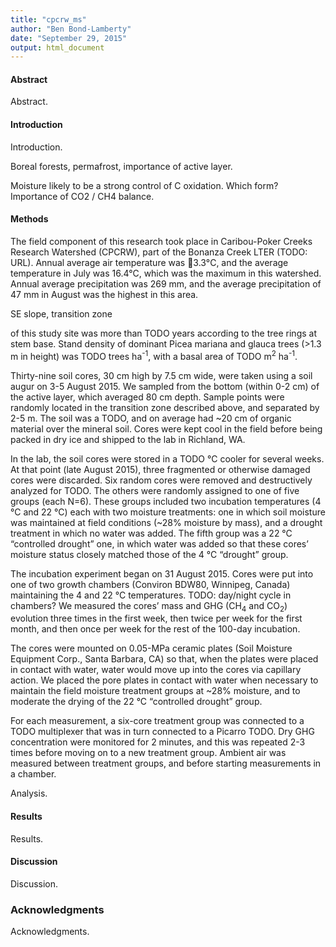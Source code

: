 ```yaml
---
title: "cpcrw_ms"
author: "Ben Bond-Lamberty"
date: "September 29, 2015"
output: html_document
---
```


#### Abstract

Abstract.

#### Introduction

Introduction.

Boreal forests, permafrost, importance of active layer.

Moisture likely to be a strong control of C oxidation. Which form? Importance of CO2 / CH4 balance.


#### Methods

The field component of this research took place in Caribou-Poker Creeks Research Watershed (CPCRW), part of the Bonanza Creek LTER (TODO: URL). Annual average air temperature was 􏰀3.3°C, and the average temperature in July was 16.4°C, which was the maximum in this watershed. Annual average precipitation was 269 mm, and the average precipitation of 47 mm in August was the highest in this area. 

SE slope, transition zone

of this study site was more than TODO years according to the tree rings at stem base. Stand density of dominant Picea mariana and glauca trees (>1.3 m in height) was TODO trees ha^-1^, with a basal area of TODO m^2^ ha^-1^.

Thirty-nine soil cores, 30 cm high by 7.5 cm wide, were taken using a soil augur on 3-5 August 2015. We sampled from the bottom (within 0-2 cm) of the active layer, which averaged 80 cm depth. Sample points were randomly located in the transition zone described above, and separated by 2-5 m. The soil was a TODO, and on average had ~20 cm of organic material over the mineral soil. Cores were kept cool in the field before being packed in dry ice and shipped to the lab in Richland, WA.

In the lab, the soil cores were stored in a TODO &deg;C cooler for several weeks. At that point (late August 2015), three fragmented or otherwise damaged cores were discarded. Six random cores were removed and destructively analyzed for TODO. The others were randomly assigned to one of five groups (each N=6). These groups included two incubation temperatures (4 &deg;C and 22 &deg;C) each with two moisture treatments: one in which soil moisture was maintained at field conditions (~28% moisture by mass), and a drought treatment in which no water was added. The fifth group was a 22 &deg;C "controlled drought" one, in which water was added so that these cores' moisture status closely matched those of the 4 &deg;C "drought" group.

The incubation experiment began on 31 August 2015. Cores were put into one of two growth chambers (Conviron BDW80, Winnipeg, Canada) maintaining the 4 and 22 &deg;C temperatures. TODO: day/night cycle in chambers? We measured the cores' mass and GHG (CH~4~ and CO~2~) evolution three times in the first week, then twice per week for the first month, and then once per week for the rest of the 100-day incubation.

The cores were mounted on 0.05-MPa ceramic plates (Soil Moisture Equipment Corp., Santa Barbara, CA) so that, when the plates were placed in contact with water, water would move up into the cores via capillary action. We placed the pore plates in contact with water when necessary to maintain the field moisture treatment groups at ~28% moisture, and to moderate the drying of the  22 &deg;C "controlled drought" group.

For each measurement, a six-core treatment group was connected to a TODO multiplexer that was in turn connected to a Picarro TODO. Dry GHG concentration were monitored for 2 minutes, and this was repeated 2-3 times before moving on to a new treatment group. Ambient air was measured between treatment groups, and before starting measurements in a chamber. 

Analysis.

#### Results

Results.

#### Discussion

Discussion.

### Acknowledgments

Acknowledgments.
